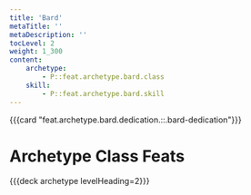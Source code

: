 ```yaml
---
title: 'Bard'
metaTitle: ''
metaDescription: ''
tocLevel: 2
weight: 1_300
content:
    archetype:
        - P::feat.archetype.bard.class
    skill:
        - P::feat.archetype.bard.skill
---
```


{{{card "feat.archetype.bard.dedication.::.bard-dedication"}}}

# Archetype Class Feats

{{{deck archetype levelHeading=2}}}
